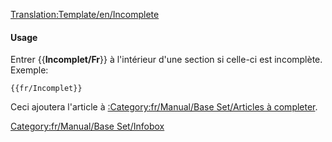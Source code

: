 <noinclude>[[Translation:Template/en/Incomplete]]</noinclude>{{en/Ambox| type  = content
| image = en/Manual/Base Set/UnderConstructionOrange.png
| text  = <strong>Incomplet</strong><br>Veuillez noter que les informations de cette page ne sont actuellement pas complètes
}}<includeonly>{{{1|[[Category:fr/Manual/Base Set/Articles à completer]]}}}</includeonly><noinclude>

====Usage====
Entrer <nowiki>{{</nowiki>'''Incomplet/Fr'''<nowiki>}}</nowiki> à l'intérieur d'une section si celle-ci est incomplète. Exemple:
<pre>{{fr/Incomplet}}</pre>
Ceci ajoutera l'article à [[:Category:fr/Manual/Base Set/Articles à completer]].

[[Category:fr/Manual/Base Set/Infobox]]</noinclude>